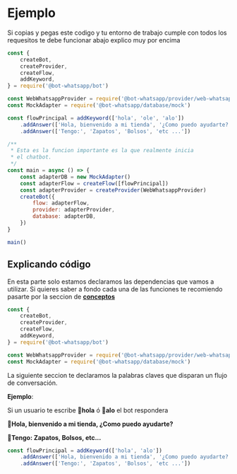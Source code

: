 # Ejemplo

Si copias y pegas este codigo y tu entorno de trabajo cumple con todos los requesitos te debe funcionar abajo explico muy por encima

```js
const {
    createBot,
    createProvider,
    createFlow,
    addKeyword,
} = require('@bot-whatsapp/bot')

const WebWhatsappProvider = require('@bot-whatsapp/provider/web-whatsapp')
const MockAdapter = require('@bot-whatsapp/database/mock')

const flowPrincipal = addKeyword(['hola', 'ole', 'alo'])
    .addAnswer(['Hola, bienvenido a mi tienda', '¿Como puedo ayudarte?'])
    .addAnswer(['Tengo:', 'Zapatos', 'Bolsos', 'etc ...'])

/**
 * Esta es la funcion importante es la que realmente inicia
 * el chatbot.
 */
const main = async () => {
    const adapterDB = new MockAdapter()
    const adapterFlow = createFlow([flowPrincipal])
    const adapterProvider = createProvider(WebWhatsappProvider)
    createBot({
        flow: adapterFlow,
        provider: adapterProvider,
        database: adapterDB,
    })
}

main()
```

## Explicando código

En esta parte solo estamos declaramos las dependencias que vamos a utilizar. Si quieres saber a fondo cada una de las funciones te recomiendo pasarte por la seccion de **[conceptos](/docs/concepts)**

```js
const {
    createBot,
    createProvider,
    createFlow,
    addKeyword,
} = require('@bot-whatsapp/bot')

const WebWhatsappProvider = require('@bot-whatsapp/provider/web-whatsapp')
const MockAdapter = require('@bot-whatsapp/database/mock')
```

La siguiente seccion te declaramos la palabras claves que disparan un flujo de conversación.

**Ejemplo**:

Si un usuario te escribe **👦hola** ó **👦alo** el bot respondera

**🤖Hola, bienvenido a mi tienda, ¿Como puedo ayudarte?**

**🤖Tengo: Zapatos, Bolsos, etc...**

```js
const flowPrincipal = addKeyword(['hola', 'alo'])
    .addAnswer(['Hola, bienvenido a mi tienda', '¿Como puedo ayudarte?'])
    .addAnswer(['Tengo:', 'Zapatos', 'Bolsos', 'etc ...'])
```
